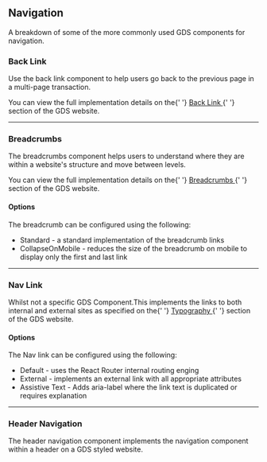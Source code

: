 
<Meta title="Components/Navigation/Information" />

<h2>Navigation</h2>

<p>
  A breakdown of some of the more commonly used GDS components for navigation.
</p>

<h3>Back Link</h3>
<p>
  Use the back link component to help users go back to the previous page in a
  multi-page transaction.
</p>

<p>
  You can view the full implementation details on the{' '}
  <a
    href="https://design-system.service.gov.uk/components/back-link/"
    target="_blank"
    rel="noreferrer"
  >
    Back Link
  </a>{' '}
  section of the GDS website.
</p>
<hr />
<h3>Breadcrumbs</h3>

<p>
  The breadcrumbs component helps users to understand where they are within a
  website's structure and move between levels.
</p>

<p>
  You can view the full implementation details on the{' '}
  <a
    href="https://design-system.service.gov.uk/components/breadcrumbs/"
    target="_blank"
    rel="noreferrer"
  >
    Breadcrumbs
  </a>{' '}
  section of the GDS website.
</p>
<h4>Options</h4>
<p>The breadcrumb can be configured using the following:</p>

<ul>
  <li>Standard - a standard implementation of the breadcrumb links</li>
  <li>
    CollapseOnMobile - reduces the size of the breadcrumb on mobile to display
    only the first and last link
  </li>
</ul>
<hr />
<h3>Nav Link</h3>

<p>
  Whilst not a specific GDS Component.This implements the links to both internal
  and external sites as specified on the{' '}
  <a
    href="https://design-system.service.gov.uk/styles/typography/#links"
    target="_blank"
    rel="noreferrer"
  >
    Typography
  </a>{' '}
  section of the GDS website.
</p>
<h4>Options</h4>
<p>The Nav link can be configured using the following:</p>

<ul>
  <li>Default - uses the React Router internal routing enging</li>
  <li>
    External - implements an external link with all appropriate attributes
  </li>
  <li>
    Assistive Text - Adds aria-label where the link text is duplicated or
    requires explanation
  </li>
</ul>
<hr />
<h3>Header Navigation</h3>

<p>
  The header navigation component implements the navigation component within a
  header on a GDS styled website.
</p>
